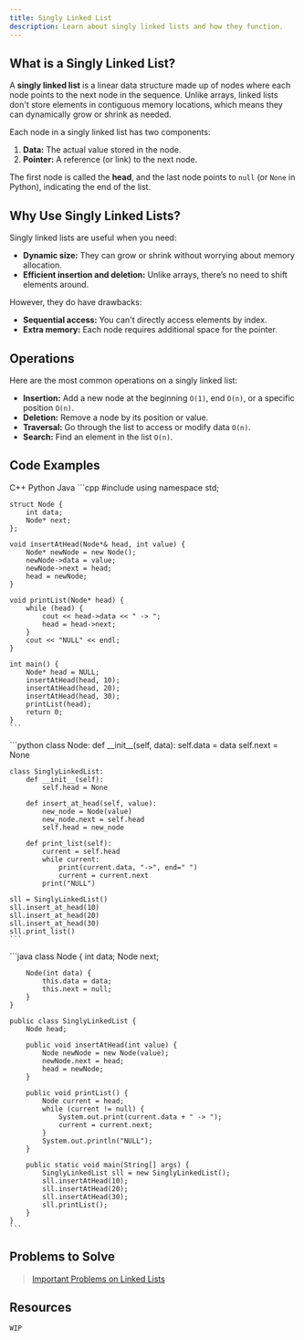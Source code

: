 ```yaml
---
title: Singly Linked List
description: Learn about singly linked lists and how they function.
---
```


## <HoverUnderline>What is a Singly Linked List?</HoverUnderline>

A **singly linked list** is a linear data structure made up of nodes where each node points to the next node in the sequence. Unlike arrays, linked lists don't store elements in contiguous memory locations, which means they can dynamically grow or shrink as needed.  

Each node in a singly linked list has two components:  
1. **Data:** The actual value stored in the node.  
2. **Pointer:** A reference (or link) to the next node.  

The first node is called the **head**, and the last node points to `null` (or `None` in Python), indicating the end of the list.  

## <HoverUnderline>Why Use Singly Linked Lists?</HoverUnderline>

Singly linked lists are useful when you need:  
- **Dynamic size:** They can grow or shrink without worrying about memory allocation.  
- **Efficient insertion and deletion:** Unlike arrays, there’s no need to shift elements around.  

However, they do have drawbacks:  
- **Sequential access:** You can't directly access elements by index.  
- **Extra memory:** Each node requires additional space for the pointer.  


## <HoverUnderline>Operations</HoverUnderline>

Here are the most common operations on a singly linked list:  
- **Insertion:** Add a new node at the beginning `O(1)`, end `O(n)`, or a specific position `O(n)`.  
- **Deletion:** Remove a node by its position or value.  
- **Traversal:** Go through the list to access or modify data `O(n)`.  
- **Search:** Find an element in the list `O(n)`.

## <HoverUnderline>Code Examples</HoverUnderline>

<Tabs defaultValue="python" className="pt-5 pb-1">
  <TabsList>
    <TabsTrigger value="cpp">C++</TabsTrigger>
    <TabsTrigger value="python">Python</TabsTrigger>
    <TabsTrigger value="java">Java</TabsTrigger>
  </TabsList>

  <TabsContent value="cpp">
    ```cpp
    #include <iostream>
    using namespace std;

    struct Node {
        int data;  
        Node* next;  
    };  

    void insertAtHead(Node*& head, int value) {  
        Node* newNode = new Node();  
        newNode->data = value;  
        newNode->next = head;  
        head = newNode;  
    }  

    void printList(Node* head) {  
        while (head) {  
            cout << head->data << " -> ";  
            head = head->next;  
        }  
        cout << "NULL" << endl;  
    }  

    int main() {  
        Node* head = NULL;  
        insertAtHead(head, 10);  
        insertAtHead(head, 20);  
        insertAtHead(head, 30);  
        printList(head);  
        return 0;  
    }  
    ```  
  </TabsContent>  

  <TabsContent value="python">  
    ```python  
    class Node:  
        def __init__(self, data):  
            self.data = data  
            self.next = None  

    class SinglyLinkedList:  
        def __init__(self):  
            self.head = None  

        def insert_at_head(self, value):  
            new_node = Node(value)  
            new_node.next = self.head  
            self.head = new_node  

        def print_list(self):  
            current = self.head  
            while current:  
                print(current.data, "->", end=" ")  
                current = current.next  
            print("NULL")  

    sll = SinglyLinkedList()  
    sll.insert_at_head(10)  
    sll.insert_at_head(20)  
    sll.insert_at_head(30)  
    sll.print_list()  
    ```  
  </TabsContent>  

  <TabsContent value="java">  
    ```java  
    class Node {  
        int data;  
        Node next;  

        Node(int data) {  
            this.data = data;  
            this.next = null;  
        }  
    }  

    public class SinglyLinkedList {  
        Node head;  

        public void insertAtHead(int value) {  
            Node newNode = new Node(value);  
            newNode.next = head;  
            head = newNode;  
        }  

        public void printList() {  
            Node current = head;  
            while (current != null) {  
                System.out.print(current.data + " -> ");  
                current = current.next;  
            }  
            System.out.println("NULL");  
        }  

        public static void main(String[] args) {  
            SinglyLinkedList sll = new SinglyLinkedList();  
            sll.insertAtHead(10);  
            sll.insertAtHead(20);  
            sll.insertAtHead(30);  
            sll.printList();  
        }  
    }  
    ```  
  </TabsContent>  
</Tabs>  

## <HoverUnderline>Problems to Solve</HoverUnderline>

> [Important Problems on Linked Lists](https://leetcode.com/problem-list/aknlxwm2/)

## <HoverUnderline>Resources</HoverUnderline>

`WIP`